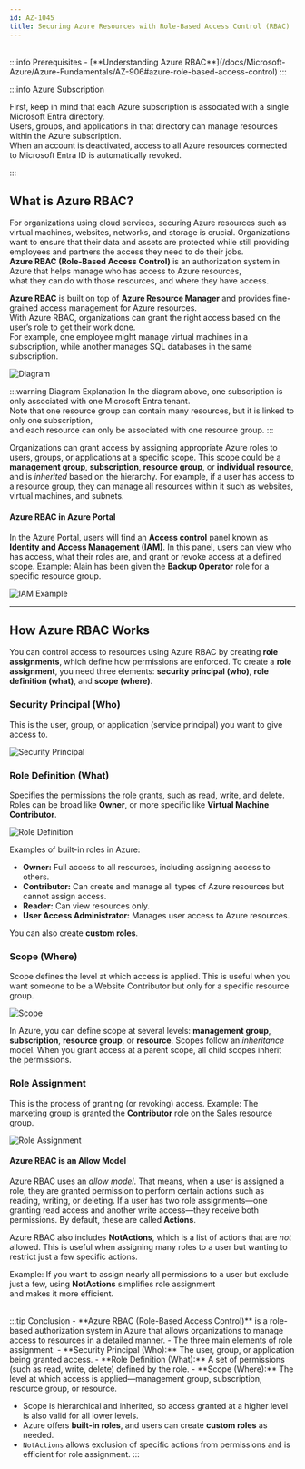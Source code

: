 ```yaml
---
id: AZ-1045
title: Securing Azure Resources with Role-Based Access Control (RBAC)
---
```


<br/>
:::info Prerequisites
- [**Understanding Azure RBAC**](/docs/Microsoft-Azure/Azure-Fundamentals/AZ-906#azure-role-based-access-control)
:::

:::info Azure Subscription

First, keep in mind that each Azure subscription is associated with a single Microsoft Entra directory.  
Users, groups, and applications in that directory can manage resources within the Azure subscription.  
When an account is deactivated, access to all Azure resources connected to Microsoft Entra ID is automatically revoked.

:::

## What is Azure RBAC?

For organizations using cloud services, securing Azure resources such as virtual machines, websites, networks, and storage is crucial. Organizations want to ensure that their data and assets are protected while still providing employees and partners the access they need to do their jobs.  
**Azure RBAC (Role-Based Access Control)** is an authorization system in Azure that helps manage who has access to Azure resources,  
what they can do with those resources, and where they have access.

**Azure RBAC** is built on top of **Azure Resource Manager** and provides fine-grained access management for Azure resources.  
With Azure RBAC, organizations can grant the right access based on the user’s role to get their work done.  
For example, one employee might manage virtual machines in a subscription, while another manages SQL databases in the same subscription.

![Diagram](/img/az104/7.png)

:::warning Diagram Explanation
In the diagram above, one subscription is only associated with one Microsoft Entra tenant.  
Note that one resource group can contain many resources, but it is linked to only one subscription,  
and each resource can only be associated with one resource group.
:::

Organizations can grant access by assigning appropriate Azure roles to users, groups, or applications at a specific scope. This scope could be a **management group**, **subscription**, **resource group**, or **individual resource**, and is *inherited* based on the hierarchy.
For example, if a user has access to a resource group, they can manage all resources within it such as websites, virtual machines, and subnets.

#### Azure RBAC in Azure Portal

In the Azure Portal, users will find an **Access control** panel known as **Identity and Access Management (IAM)**. In this panel, users can view who has access, what their roles are, and grant or revoke access at a defined scope. 
Example: Alain has been given the **Backup Operator** role for a specific resource group.

![IAM Example](/img/az104/8.png)

---

## How Azure RBAC Works

You can control access to resources using Azure RBAC by creating **role assignments**, which define how permissions are enforced. To create a **role assignment**, you need three elements: **security principal (who)**, **role definition (what)**, and **scope (where)**.

### Security Principal (Who)
This is the user, group, or application (service principal) you want to give access to.

![Security Principal](/img/az104/9.png)

### Role Definition (What)
Specifies the permissions the role grants, such as read, write, and delete. Roles can be broad like **Owner**, or more specific like **Virtual Machine Contributor**.

![Role Definition](/img/az104/10.png)

Examples of built-in roles in Azure:
- **Owner:** Full access to all resources, including assigning access to others.
- **Contributor:** Can create and manage all types of Azure resources but cannot assign access.
- **Reader:** Can view resources only.
- **User Access Administrator:** Manages user access to Azure resources.

You can also create **custom roles**.

### Scope (Where)
Scope defines the level at which access is applied. This is useful when you want someone to be a Website Contributor but only for a specific resource group.

![Scope](/img/az104/11.png)

In Azure, you can define scope at several levels: **management group**, **subscription**, **resource group**, or **resource**. Scopes follow an *inheritance* model. When you grant access at a parent scope, all child scopes inherit the permissions.

### Role Assignment

This is the process of granting (or revoking) access. Example: The marketing group is granted the **Contributor** role on the Sales resource group.

![Role Assignment](/img/az104/12.png)

#### Azure RBAC is an Allow Model

Azure RBAC uses an *allow model*. That means, when a user is assigned a role, they are granted permission to perform certain actions such as reading, writing, or deleting. If a user has two role assignments—one granting read access and another write access—they receive both permissions. By default, these are called **Actions**.  

Azure RBAC also includes **NotActions**, which is a list of actions that are *not* allowed. This is useful when assigning many roles to a user but wanting to restrict just a few specific actions.

Example: If you want to assign nearly all permissions to a user but exclude just a few, using **NotActions** simplifies role assignment  
and makes it more efficient.

<br/>
:::tip Conclusion
- **Azure RBAC (Role-Based Access Control)** is a role-based authorization system in Azure that allows organizations to manage access to resources in a detailed manner.
- The three main elements of role assignment:
    - **Security Principal (Who):** The user, group, or application being granted access.
    - **Role Definition (What):** A set of permissions (such as read, write, delete) defined by the role.
    - **Scope (Where):** The level at which access is applied—management group, subscription, resource group, or resource.

- Scope is hierarchical and inherited, so access granted at a higher level is also valid for all lower levels.
- Azure offers **built-in roles**, and users can create **custom roles** as needed.
- `NotActions` allows exclusion of specific actions from permissions and is efficient for role assignment.
:::
